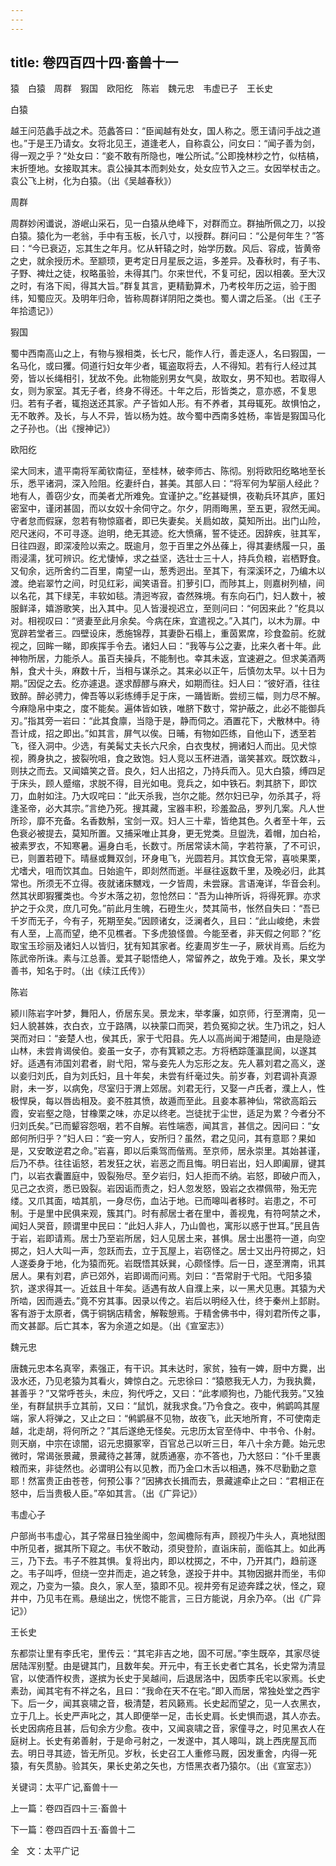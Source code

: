 ```yaml
---
---
---
```

title: 卷四百四十四·畜兽十一
---

猿　白猿　周群　猳国　欧阳纥　陈岩　魏元忠　韦虚已子　王长史

白猿

越王问范蠡手战之术。范蠡答曰：“臣闻越有处女，国人称之。愿王请问手战之道也。”于是王乃请女。女将北见王，道逢老人，自称袁公，问女曰：“闻子善为剑，得一观之乎？“处女曰：“妾不敢有所隐也，唯公所试。”公即挽林杪之竹，似桔槁，末折堕地。女接取其末。袁公操其本而刺处女，处女应节入之三。女因举杖击之。袁公飞上树，化为白猿。（出《吴越春秋》）

周群

周群妙闲谶说，游岷山采石，见一白猿从绝峰下，对群而立。群抽所佩之刀，以投白猿。猿化为一老翁，手中有玉板，长八寸，以授群。群问曰：“公是何年生？”答曰：“今已衰迈，忘其生之年月。忆从轩辕之时，始学历数。风后、容成，皆黄帝之史，就余授历术。至颛顼，更考定日月星辰之运，多差异。及春秋时，有子韦、子野、裨灶之徒，权略虽验，未得其门。尔来世代，不复可纪，因以相袭。至大汉之时，有洛下闳，得其大旨。”群复其言，更精勤算术，乃考校年历之运，验于图纬，知蜀应灭。及明年归命，皆称周群详阴阳之类也。蜀人谓之后圣。（出《王子年拾遗记》）

猳国

蜀中西南高山之上，有物与猴相类，长七尺，能作人行，善走逐人，名曰猳国，一名马化，或曰玃。伺道行妇女年少者，辄盗取将去，人不得知。若有行人经过其旁，皆以长绳相引，犹故不免。此物能别男女气臭，故取女，男不知也。若取得人女，则为家室。其无子者，终身不得还。十年之后，形皆类之，意亦惑，不复思归。若有子者，辄抱送还其家。产子皆如人形。有不养者，其母辄死。故惧怕之，无不敢养。及长，与人不异，皆以杨为姓。故今蜀中西南多姓杨，率皆是猳国马化之子孙也。（出《搜神记》）

欧阳纥

梁大同末，遣平南将军蔺钦南征，至桂林，破李师古、陈彻。别将欧阳纥略地至长乐，悉平诸洞，深入险阻。纥妻纤白，甚美。其部人曰：“将军何为挈丽人经此？地有人，善窃少女，而美者尤所难免。宜谨护之。”纥甚疑惧，夜勒兵环其庐，匿妇密室中，谨闭甚固，而以女奴十余伺守之。尔夕，阴雨晦黑，至五更，寂然无闻。守者怠而假寐，忽若有物惊寤者，即已失妻矣。关扃如故，莫知所出。出门山险，咫尺迷闷，不可寻逐。迨明，绝无其迹。纥大愤痛，誓不徒还。因辞疾，驻其军，日往四遐，即深凌险以索之。既逾月，忽于百里之外丛蓧上，得其妻绣履一只，虽雨浸濡，犹可辨识。纥尤悽悼，求之益坚，选壮士三十人，持兵负粮，岩栖野食。又旬余，远所舍约二百里，南望一山，葱秀迥出。至其下，有深溪环之，乃编木以渡。绝岩翠竹之间，时见红彩，闻笑语音。扪萝引□，而陟其上，则嘉树列植，间以名花，其下绿芜，丰软如毯。清迥岑寂，杳然殊境。有东向石门，妇人数十，被服鲜泽，嬉游歌笑，出入其中。见人皆漫视迟立，至则问曰：“何因来此？”纥具以对。相视叹曰：“贤妻至此月余矣。今病在床，宜遣视之。”入其门，以木为扉。中宽辟若堂者三。四壁设床，悉施锦荐，其妻卧石榻上，重茵累席，珍食盈前。纥就视之，回眸一睇，即疾挥手令去。诸妇人曰：“我等与公之妻，比来久者十年。此神物所居，力能杀人。虽百夫操兵，不能制也。幸其未返，宜速避之。但求美酒两斛，食犬十头，麻数十斤，当相与谋杀之。其来必以正午，后慎勿太早。以十日为期。”因促之去。纥亦遽退。遂求醇醪与麻犬，如期而往。妇人曰：“彼好酒，往往致醉。醉必骋力，俾吾等以彩练缚手足于床，一踊皆断。尝纫三幅，则力尽不解。今麻隐帛中束之，度不能矣。遍体皆如铁，唯脐下数寸，常护蔽之，此必不能御兵刃。”指其旁一岩曰：“此其食廪，当隐于是，静而伺之。酒置花下，犬散林中。待吾计成，招之即出。”如其言，屏气以俟。日晡，有物如匹练，自他山下，透至若飞，径入洞中。少选，有美髯丈夫长六尺余，白衣曳杖，拥诸妇人而出。见犬惊视，腾身执之，披裂吮咀，食之致饱。妇人竞以玉杯进酒，谐笑甚欢。既饮数斗，则扶之而去。又闻嬉笑之音。良久，妇人出招之，乃持兵而入。见大白猿，缚四足于床头，顾人蹙缩，求脱不得，目光如电。竞兵之，如中铁石。刺其脐下，即饮刀，血射如注。乃大叹咤曰：“此天杀我，岂尔之能。然尔妇已孕，勿杀其子，将逢圣帝，必大其宗。”言绝乃死。搜其藏，宝器丰积，珍羞盈品，罗列几案。凡人世所珍，靡不充备。名香数斛，宝剑一双。妇人三十辈，皆绝其色。久者至十年，云色衰必被提去，莫知所置。又捕采唯止其身，更无党类。旦盥洗，着帽，加白袷，被素罗衣，不知寒暑。遍身白毛，长数寸。所居常读木简，字若符篆，了不可识，已，则置若磴下。晴昼或舞双剑，环身电飞，光圆若月。其饮食无常，喜啖果栗，尤嗜犬，咀而饮其血。日始逾午，即剡然而逝。半昼往返数千里，及晚必归，此其常也。所须无不立得。夜就诸床嬲戏，一夕皆周，未尝寐。言语淹详，华音会利。然其状即猳玃类也。今岁木落之初，忽怆然曰：“吾为山神所诉，将得死罪。亦求护之于众灵，庶几可免。”前此月生魄，石磴生火，焚其简书，怅然自失曰：“吾已千岁而无子，今有子，死期至矣。”因顾诸女，泛澜者久，且曰：“此山峻绝，未尝有人至，上高而望，绝不见樵者。下多虎狼怪兽。今能至者，非天假之何耶？”纥取宝玉珍丽及诸妇人以皆归，犹有知其家者。纥妻周岁生一子，厥状肖焉。后纥为陈武帝所诛。素与江总善。爱其子聪悟绝人，常留养之，故免于难。及长，果文学善书，知名于时。（出《续江氏传》）

陈岩

颍川陈岩字叶梦，舞阳人，侨居东吴。景龙末，举孝廉，如京师，行至渭南，见一妇人貌甚姝，衣白衣，立于路隅，以袂蒙口而哭，若负冤抑之状。生乃讯之，妇人哭而对曰：“妾楚人也，侯其氏，家于弋阳县。先人以高尚闻于湘楚间，由是隐迹山林，未尝肯谒侯伯。妾虽一女子，亦有箕颖之志。方将栖踪蓬瀛昆阆，以遂其好。适遇有沛国刘君者，尉弋阳，常与妾先人为忘形之友。先人慕刘君之高义，遂以妾归刘氏，自为刘氏妇，且十年矣，未尝有纤毫过失。前岁春，刘君调补真源尉，未一岁，以病免，尽室归于渭上郊居。刘君无行，又娶一卢氏者，濮上人，性极悍戾，每以唇齿相及。妾不胜其愤，故遁而至此。且妾本慕神仙，常欲高蹈云霞，安岩壑之隐，甘橡栗之味，亦足以终老。岂徒扰于尘世，适足为累？今者分不归刘氏矣。”已而颦容怨咽，若不自解。岩性端悫，闻其言，甚信之。因问曰：“女郎何所归乎？”妇人曰：“妾一穷人，安所归？虽然，君之见问，其有意耶？果如是，又安敢逆君之命。”岩喜，即以后乘驾而偕焉。至京师，居永崇里。其始甚谨，后乃不恭。往往诟怒，若发狂之状，岩恶之而且悔。明日岩出，妇人即阖扉，键其门，以岩衣囊置庭中，毁裂殆尽。至夕岩归，妇人拒而不纳。岩怒，即破户而入，见己之衣资，悉已毁裂。岩因诟而责之，妇人忽发怒，毁岩之衣襟佩带，殆无完缕。又爪其面，啮其肌，一身尽伤，血沾于地。已而嗥叫者移时。岩患之，不可制。于是里中民俱来观，簇其门。时有郝居士者在里中，善视鬼，有符呵禁之术，闻妇人哭音，顾谓里中民曰：“此妇人非人，乃山兽也，寓形以惑于世耳。”民且告于岩，岩即请焉。居士乃至岩所居，妇人见居土来，甚惧。居士出墨符一道，向空掷之，妇人大叫一声，忽跃而去，立于瓦屋上，岩窃怪之。居士又出丹符掷之，妇人遂委身于地，化为猿而死。岩既悟其妖巽，心颇怪悸。后一日，遂至渭南，讯其居人。果有刘君，庐已郊外，岩即谒而问焉。刘曰：“吾常尉于弋阳。弋阳多猿狖，遂求得其一。近兹且十年矣。适遇有故人自濮上来，以一黑犬见惠。其猿为犬所啮，因而遁去。”竟不穷其事。因录以传之。岩后以明经入仕，终于秦州上邽尉。客有游于太原者，偶于铜锅店精舍，解鞍憩焉。于精舍佛书中，得刘君所传之事，而文甚鄙。后亡其本，客为余道之如是。（出《宣室志》）

魏元忠

唐魏元忠本名真宰，素强正，有干识。其未达时，家贫，独有一婢，厨中方爨，出汲水还，乃见老猿为其看火，婢惊白之。元忠徐曰：“猿愍我无人力，为我执爨，甚善乎？”又常呼苍头，未应，狗代呼之，又曰：“此孝顺狗也，乃能代我劳。”又独坐，有群鼠拱手立其前，又曰：“鼠饥，就我求食。”乃令食之。夜中，鸺鹠鸣其屋端，家人将弹之，又止之曰：“鸺鹠昼不见物，故夜飞，此天地所育，不可使南走越，北走胡，将何所之？”其后遂绝无怪矣。元忠历太官至侍中、中书令、仆射。则天崩，中宗在谅闇，诏元忠摄冢宰，百官总己以听三日，年八十余方薨。始元忠微时，常谒张景藏，景藏待之甚薄，就质通塞，亦不答也，乃大怒曰：“仆千里裹粮而来，非徒然也。必谓明公有以见教，而乃金口木舌以相遇，殊不尽勤勤之意耶！然富贵正由苍苍，何预公事？”因拂衣长揖而去，景藏遽牵止之曰：“君相正在怒中，后当贵极人臣。”卒如其言。（出《广异记》）

韦虚心子

户部尚书韦虚心，其子常昼日独坐阁中，忽闻檐际有声，顾视乃牛头人，真地狱图中所见者，据其所下窥之。韦伏不敢动，须臾登阶，直诣床前，面临其上。如此再三，乃下去。韦子不胜其惧。复将出内，即以枕掷之，不中，乃开其门，趋前逐之。韦子叫呼，但绕一空井而走，追之转急，遂投于井中。其物因据井而坐，韦仰观之，乃变为一猿。良久，家人至，猿即不见。视井旁有足迹奔蹂之状，怪之，窥井中，乃见韦在焉。悬缒出之，恍惚不能言，三日方能说，月余乃卒。（出《广异记》）

王长史

东都崇让里有李氏宅，里传云：“其宅非吉之地，固不可居。”李生既卒，其家尽徙居陆浑别墅。由是键其门，且数年矣。开元中，有王长史者亡其名，长史常为清显官，以使酒忤权贵，遂摈为长史于吴越间，后退居洛中，因质李氏宅以家焉。长史素劲，闻其宅有不祥之名，且曰：“我命在天不在宅。”即入而居，常独处堂之西宇下。后一夕，闻其哀啸之音，极清楚，若风籁焉。长史起而望之，见一人衣黑衣，立于几上。长史严声叱之，其人即便举一足，击长史肩。长史惧而退，其人亦去。长史因病疮且甚，后旬余方少愈。夜中，又闻哀啸之音，家僮寻之，时见黑衣人在庭树上。长史有弟善射，于是命弓射之，一发遂中，其人嗥叫，跳上西庑屋瓦而去。明日寻其迹，皆无所见。岁秋，长史召工人重修马厩，因发重舍，内得一死猿，有矢贯胁。验其矢，果长史弟之矢也，方悟黑衣者乃猿尔。（出《宣室志》）

关键词：太平广记,畜兽十一

上一篇：卷四百四十三·畜兽十

下一篇：卷四百四十五·畜兽十二

全   文：太平广记

